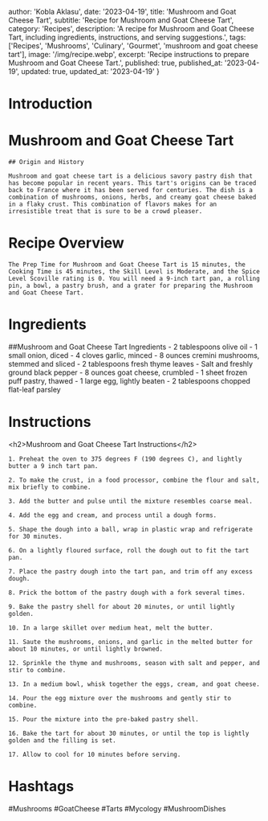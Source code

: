 
  author: 'Kobla Aklasu',
  date: '2023-04-19',
  title: 'Mushroom and Goat Cheese Tart',
  subtitle: 'Recipe for Mushroom and Goat Cheese Tart',
  category: 'Recipes',
  description: 'A recipe for Mushroom and Goat Cheese Tart, including ingredients, instructions, and serving suggestions.',
  tags: ['Recipes', 'Mushrooms', 'Culinary', 'Gourmet', 'mushroom and goat cheese tart'],
  image: '/img/recipe.webp',
  excerpt: 'Recipe instructions to prepare Mushroom and Goat Cheese Tart.',
  published: true,
  published_at: '2023-04-19',
  updated: true,
  updated_at: '2023-04-19'
}


  # Introduction

# Mushroom and Goat Cheese Tart 
    
    ## Origin and History
    
    Mushroom and goat cheese tart is a delicious savory pastry dish that has become popular in recent years. This tart's origins can be traced back to France where it has been served for centuries. The dish is a combination of mushrooms, onions, herbs, and creamy goat cheese baked in a flaky crust. This combination of flavors makes for an irresistible treat that is sure to be a crowd pleaser.

# Recipe Overview

    The Prep Time for Mushroom and Goat Cheese Tart is 15 minutes, the Cooking Time is 45 minutes, the Skill Level is Moderate, and the Spice Level Scoville rating is 0. You will need a 9-inch tart pan, a rolling pin, a bowl, a pastry brush, and a grater for preparing the Mushroom and Goat Cheese Tart.

# Ingredients

##Mushroom and Goat Cheese Tart Ingredients
    - 2 tablespoons olive oil
    - 1 small onion, diced
    - 4 cloves garlic, minced
    - 8 ounces cremini mushrooms, stemmed and sliced
    - 2 tablespoons fresh thyme leaves
    - Salt and freshly ground black pepper
    - 8 ounces goat cheese, crumbled
    - 1 sheet frozen puff pastry, thawed
    - 1 large egg, lightly beaten
    - 2 tablespoons chopped flat-leaf parsley

# Instructions

&lt;h2&gt;Mushroom and Goat Cheese Tart Instructions&lt;/h2&gt;
    
    1. Preheat the oven to 375 degrees F (190 degrees C), and lightly butter a 9 inch tart pan.
    
    2. To make the crust, in a food processor, combine the flour and salt, mix briefly to combine.
    
    3. Add the butter and pulse until the mixture resembles coarse meal.
    
    4. Add the egg and cream, and process until a dough forms.
    
    5. Shape the dough into a ball, wrap in plastic wrap and refrigerate for 30 minutes.
    
    6. On a lightly floured surface, roll the dough out to fit the tart pan.
    
    7. Place the pastry dough into the tart pan, and trim off any excess dough.
    
    8. Prick the bottom of the pastry dough with a fork several times.
    
    9. Bake the pastry shell for about 20 minutes, or until lightly golden.
    
    10. In a large skillet over medium heat, melt the butter.
    
    11. Saute the mushrooms, onions, and garlic in the melted butter for about 10 minutes, or until lightly browned.
    
    12. Sprinkle the thyme and mushrooms, season with salt and pepper, and stir to combine.
    
    13. In a medium bowl, whisk together the eggs, cream, and goat cheese.
    
    14. Pour the egg mixture over the mushrooms and gently stir to combine.
    
    15. Pour the mixture into the pre-baked pastry shell.
    
    16. Bake the tart for about 30 minutes, or until the top is lightly golden and the filling is set. 
    
    17. Allow to cool for 10 minutes before serving.

# Hashtags

#Mushrooms #GoatCheese #Tarts #Mycology #MushroomDishes



